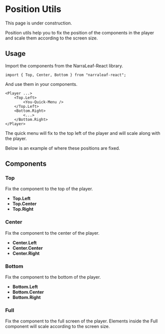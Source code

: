 
# Position Utils

<Callout type="warning" emoji="⚠️">
    This page is under construction.
</Callout>

Position utils help you to fix the position of the components in the player and scale them according to the screen size.

## Usage

Import the components from the NarraLeaf-React library.

```tsx
import { Top, Center, Bottom } from "narraleaf-react";
```

And use them in your components.

```tsx
<Player ...>
    <Top.Left>
        <You-Quick-Menu />
    </Top.Left>
    <Bottom.Right>
        <...>
    </Bottom.Right>
</Player>
```

The quick menu will fix to the top left of the player and will scale along with the player.

Below is an example of where these positions are fixed.

<ExamplePositionUtils />

## Components

### Top

Fix the component to the top of the player.

- **Top.Left**
- **Top.Center**
- **Top.Right**

### Center

Fix the component to the center of the player.

- **Center.Left**
- **Center.Center**
- **Center.Right**

### Bottom

Fix the component to the bottom of the player.

- **Bottom.Left**
- **Bottom.Center**
- **Bottom.Right**

### Full

Fix the component to the full screen of the player. Elements inside the Full component will scale according to the screen size.

